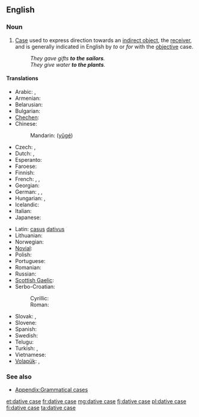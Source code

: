 ==English==
{{wikipedia}}

===Noun===
{{en-noun|head=[[dative]] [[case]]}}

# {{grammar}} [[case|Case]] used to express direction towards an [[indirect object]], the [[receiver]], and is generally indicated in English by ''to'' or ''for'' with the [[objective]] case.
#: ''They gave gifts '''to the sailors'''.''
#: ''They give water '''to the plants'''.''

====Translations====
{{trans-top|case used to express direction towards an indirect object}}
* Arabic: {{t-|ar|حالة المفعول له|alt=حَالةُ المَفْعُولُ لَهُ|tr=ħáltu l-mafʕūlu láhu|f}}, {{t-|ar|حالة من حالات النصب|alt=حَالَة مِنْ حَالاَتُ النُّصْب|tr=ħāla min al-ħalātu n-núṣb|f}}
* Armenian: {{t-|hy|տրական հոլով|tr=trakan holov}}
* Belarusian: {{t-|be|давальны склон|tr=davál’ny sklon|m}}
* Bulgarian: {{t-|bg|дателен падеж|tr=dátelen padéž|m}}
* [[Chechen]]: {{tø|ce|лург дожар}}
* Chinese:
*: Mandarin: {{zh-ts|與格|与格}} ([[yǔgé]])
* Czech: {{t+|cs|dativ|m}}, {{t-|cs|třetí pád|m}}
* Dutch: {{t+|nl|datief|m}}, {{t+|nl|derde naamval|m}}
* Esperanto: {{t+|eo|dativo|xs=Esperanto}}
* Faroese: {{t+|fo|hvørjumfall|n}}
* Finnish: {{t+|fi|datiivi}}
* French: {{t+|fr|datif|m}}, {{t+|fr|complément d'objet indirect|m}}, {{t-|fr|C.O.I.|m}}
* Georgian: {{t+|ka|მიცემითი ბრუნვა|sc=Geor|tr=mic'emit'i brunva}}
* German: {{t+|de|Dativ|m}}, {{t+|de|Wemfall|m}}, {{t-|de|dritter Fall|m}}
* Hungarian: {{t-|hu|részes eset}}, {{t-|hu|részeshatározó eset}}
* Icelandic: {{t+|is|þágufall|n}}
* Italian: {{t-|it|caso dativo|m}}
* Japanese: {{t+|ja|与格|tr=よかく, yokaku}}
{{trans-mid}}
* Latin: [[casus]] [[dativus]] {{m}}
* Lithuanian: {{t+|lt|naudininkas|m|xs=Lithuanian}}
* Norwegian: {{t-|no|dativ|m}}
* [[Novial]]: {{tø|nov|dative}}
* Polish: {{t+|pl|celownik|m}}
* Portuguese: {{t-|pt|caso dativo|m}}
* Romanian: {{t-|ro|cazul dativ|m}}
* Russian: {{t+|ru|дательный падеж|m|tr=dátel’nyj padéž}}
* [[Scottish Gaelic]]: {{t-|gd|tuiseal tabhartach|m|xs=Scottish Gaelic}}
* Serbo-Croatian:
*: Cyrillic: {{t-|sh|датив|m}}
*: Roman: {{t-|sh|dativ|m}}
* Slovak: {{t-|sk|tretí pád|m}}, {{t+|sk|datív|m}}
* Slovene: {{t+|sl|dajalnik|m}}
* Spanish: {{t-|es|caso dativo|m}}
* Swedish: {{t+|sv|dativ}}
* Telugu: {{t|te|చతుర్థీ విభక్తి|tr=caturthī vibhakti|sc=Telu}}
* Turkish: {{t-|tr|-e hali|alt=-e hâli}}, {{t+|tr|datif}}
* Vietnamese: {{t-|vi|dữ cách}}
* [[Volapük]]: {{t-|vo|kimefal}}, {{t+|vo|datif}}
{{trans-bottom}}

===See also===
* [[Appendix:Grammatical cases]]

[[et:dative case]]
[[fr:dative case]]
[[mg:dative case]]
[[fj:dative case]]
[[pl:dative case]]
[[fi:dative case]]
[[ta:dative case]]